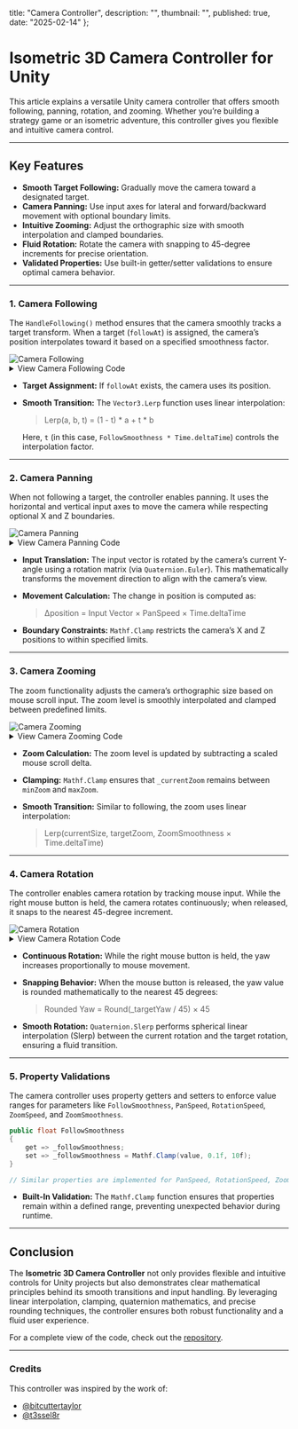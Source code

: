 
 title: "Camera Controller",
  description: "",
  thumbnail: "",
  published: true,
  date: "2025-02-14"
};

# Isometric 3D Camera Controller for Unity

This article explains a versatile Unity camera controller that offers smooth following, panning, rotation, and zooming. Whether you’re building a strategy game or an isometric adventure, this controller gives you flexible and intuitive camera control.

---

## Key Features

- **Smooth Target Following:** Gradually move the camera toward a designated target.
- **Camera Panning:** Use input axes for lateral and forward/backward movement with optional boundary limits.
- **Intuitive Zooming:** Adjust the orthographic size with smooth interpolation and clamped boundaries.
- **Fluid Rotation:** Rotate the camera with snapping to 45-degree increments for precise orientation.
- **Validated Properties:** Use built-in getter/setter validations to ensure optimal camera behavior.

---

### 1. Camera Following

The `HandleFollowing()` method ensures that the camera smoothly tracks a target transform. When a target (`followAt`) is assigned, the camera’s position interpolates toward it based on a specified smoothness factor.

<div className="border border-gray-200 rounded-md mb-3.5">
  <Image src={Thumbnail} alt="Camera Following" className="rounded-lg" loading="lazy" placeholder="blur" quality={90} />
</div>

<details className="mb-1 -mt-2">
  <summary className="text-gray-600 text-[15px] mb-2">View Camera Following Code</summary>

  ```csharp
  private void HandleFollowing()
  {
      if (followAt != null)
      {
          _targetPosition = followAt.position;
      }
  
      _transform.position = Vector3.Lerp(_transform.position, _targetPosition, FollowSmoothness * Time.deltaTime);
  }
  ```
  
</details>


- **Target Assignment:** If `followAt` exists, the camera uses its position.
- **Smooth Transition:** The `Vector3.Lerp` function uses linear interpolation:
  
  > Lerp(a, b, t) = (1 - t) * a + t * b
  
  Here, `t` (in this case, `FollowSmoothness * Time.deltaTime`) controls the interpolation factor.

---

### 2. Camera Panning

When not following a target, the controller enables panning. It uses the horizontal and vertical input axes to move the camera while respecting optional X and Z boundaries.

<div className="border border-gray-200 rounded-md mb-3.5">
  <Image src={Placeholder} alt="Camera Panning" className="rounded-lg" loading="lazy" placeholder="blur" quality={90} />
</div>

<details className="mb-1 -mt-2">
  <summary className="text-gray-600 text-[15px] mb-2">View Camera Panning Code</summary>

  ```csharp
  private void HandlePanning()
  {
      if (followAt != null) return;
  
      Vector3 move = Quaternion.Euler(0, _camera.transform.eulerAngles.y, 0) 
                     * new Vector3(Input.GetAxis("Horizontal"), 0, Input.GetAxis("Vertical"));
      _targetPosition += move * (PanSpeed * Time.deltaTime);
  
      if (enablePanLimitX)
          _targetPosition.x = Mathf.Clamp(_targetPosition.x, panLimitX.x, panLimitX.y);
      if (enablePanLimitZ)
          _targetPosition.z = Mathf.Clamp(_targetPosition.z, panLimitZ.x, panLimitZ.y);
  }
  ```
  
</details>


- **Input Translation:** The input vector is rotated by the camera’s current Y-angle using a rotation matrix (via `Quaternion.Euler`). This mathematically transforms the movement direction to align with the camera’s view.
- **Movement Calculation:** The change in position is computed as:
  
  > Δposition = Input Vector × PanSpeed × Time.deltaTime
  
- **Boundary Constraints:** `Mathf.Clamp` restricts the camera’s X and Z positions to within specified limits.

---

### 3. Camera Zooming

The zoom functionality adjusts the camera’s orthographic size based on mouse scroll input. The zoom level is smoothly interpolated and clamped between predefined limits.

<div className="border border-gray-200 rounded-md mb-3.5">
  <Image src={Placeholder} alt="Camera Zooming" className="rounded-lg" loading="lazy" placeholder="blur" quality={90} />
</div>

<details className="mb-1 -mt-2">
  <summary className="text-gray-600 text-[15px] mb-2">View Camera Zooming Code</summary>

  ```csharp
  private void HandleZooming()
  {
      _currentZoom = Mathf.Clamp(_currentZoom - Input.mouseScrollDelta.y * ZoomSpeed * Time.deltaTime, minZoom, maxZoom);
      _camera.orthographicSize = Mathf.Lerp(_camera.orthographicSize, _currentZoom, ZoomSmoothness * Time.deltaTime);
  }
  ```
  
</details>


- **Zoom Calculation:** The zoom level is updated by subtracting a scaled mouse scroll delta.  
- **Clamping:** `Mathf.Clamp` ensures that `_currentZoom` remains between `minZoom` and `maxZoom`.
- **Smooth Transition:** Similar to following, the zoom uses linear interpolation:
  
  > Lerp(currentSize, targetZoom, ZoomSmoothness × Time.deltaTime)

---

### 4. Camera Rotation

The controller enables camera rotation by tracking mouse input. While the right mouse button is held, the camera rotates continuously; when released, it snaps to the nearest 45-degree increment.

<div className="border border-gray-200 rounded-md mb-3.5">
  <Image src={Placeholder} alt="Camera Rotation" className="rounded-lg" loading="lazy" placeholder="blur" quality={90} />
</div>

<details className="mb-1 -mt-2">
  <summary className="text-gray-600 text-[15px] mb-2">View Camera Rotation Code</summary>

  ```csharp
  private void HandleRotation()
  {
      if (Input.GetMouseButton(1))
      {
          _targetYaw += Input.GetAxis("Mouse X") * RotationSpeed;
      }
      else if (Input.GetMouseButtonUp(1))
      {
          _targetYaw = Mathf.Round(_targetYaw / 45f) * 45f;
      }
  
      _transform.rotation = Quaternion.Slerp(_transform.rotation, Quaternion.Euler(0f, _targetYaw, 0f), RotationSpeed * Time.deltaTime);
  }
  ```
  
</details>


- **Continuous Rotation:** While the right mouse button is held, the yaw increases proportionally to mouse movement.
- **Snapping Behavior:** When the mouse button is released, the yaw value is rounded mathematically to the nearest 45 degrees:
  
  > Rounded Yaw = Round(_targetYaw / 45) × 45
- **Smooth Rotation:** `Quaternion.Slerp` performs spherical linear interpolation (Slerp) between the current rotation and the target rotation, ensuring a fluid transition.

---

### 5. Property Validations

The camera controller uses property getters and setters to enforce value ranges for parameters like `FollowSmoothness`, `PanSpeed`, `RotationSpeed`, `ZoomSpeed`, and `ZoomSmoothness`.

```csharp
public float FollowSmoothness
{
    get => _followSmoothness;
    set => _followSmoothness = Mathf.Clamp(value, 0.1f, 10f);
}

// Similar properties are implemented for PanSpeed, RotationSpeed, ZoomSpeed, and ZoomSmoothness.
```


- **Built-In Validation:** The `Mathf.Clamp` function ensures that properties remain within a defined range, preventing unexpected behavior during runtime.

---

## Conclusion

The **Isometric 3D Camera Controller** not only provides flexible and intuitive controls for Unity projects but also demonstrates clear mathematical principles behind its smooth transitions and input handling. By leveraging linear interpolation, clamping, quaternion mathematics, and precise rounding techniques, the controller ensures both robust functionality and a fluid user experience.

For a complete view of the code, check out the [repository](https://github.com/neaL367/Isomatic-3D-camera-controller).

---

### Credits

This controller was inspired by the work of:
- [@bitcuttertaylor](https://www.youtube.com/@bitcuttertaylor)
- [@t3ssel8r](https://www.youtube.com/watch?v=ij555s4mAuI)


